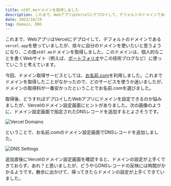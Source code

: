 ```yaml
---
title: ot07.meドメインを取得しました
description: これまで、WebアプリはVercelにデプロイして、デフォルトのドメインであるvercel.appを使っていましたが、徐々に自分のドメインを使いたいと思うようになり、この度ot07.meドメインを取得しました。
date: 2023/10/29
tag: Domain, DNS
---
```


これまで、WebアプリはVercelにデプロイして、デフォルトのドメインである`vercel.app`を使っていましたが、徐々に自分のドメインを使いたいと思うようになり、この度`ot07.me`ドメインを取得しました。このドメインは、個人的なことを書くWebサイト（例えば、[ポートフォリオ](https://portfolio.ot07.me/)やこの技術ブログなど）に使っていこうと考えています。

今回、ドメイン取得サービスとしては、[お名前.com](https://www.onamae.com/)を利用しました。これまでドメインを取得したことがなかったので、どのサービスを使うか迷いましたが、ドメインの取得料が一番安かったということでお名前.comを選びました。

取得後、どうすればデプロイしたWebアプリにドメインを設定できるのか悩みましたが、Vercelのドメイン設定画面にヒントがありました。次の画像のように、ドメイン設定画面で指定されたDNSレコードを追加するとよさそうです。

<img src="/domain/vercel-domains.png" alt="Vercel Domains" />

ということで、お名前.comのドメイン設定画面でDNSレコードを追加しました。

<img src="/domain/onamae-dns-settings.png" alt="DNS Settings" />

追加直後にVercelのドメイン設定画面を確認すると、ドメインの設定が上手くできておらず、あれ？と思いましたが、どうやらDNSレコードの反映には時間がかかるようです。散歩に出かけて、帰ってきたらドメインの設定が上手くできていました。
